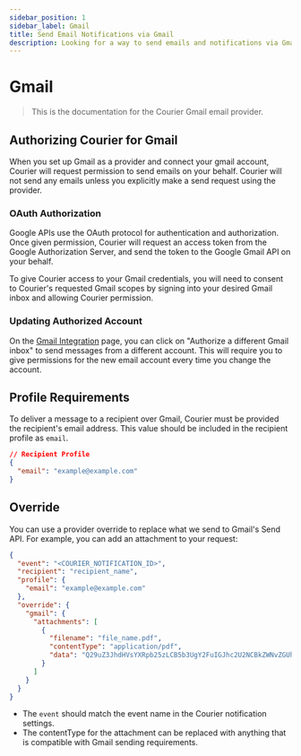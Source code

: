 ```yaml
---
sidebar_position: 1
sidebar_label: Gmail
title: Send Email Notifications via Gmail
description: Looking for a way to send emails and notifications via Gmail? This step-by-step tutorial will show you how to integrate Gmail's API the easy way.
---
```


# Gmail

> This is the documentation for the Courier Gmail email provider.

## Authorizing Courier for Gmail

When you set up Gmail as a provider and connect your gmail account, Courier will request permission to send emails on your behalf. Courier will not send any emails unless you explicitly make a send request using the provider.

### OAuth Authorization

Google APIs use the OAuth protocol for authentication and authorization. Once given permission, Courier will request an access token from the Google Authorization Server, and send the token to the Google Gmail API on your behalf.

To give Courier access to your Gmail credentials, you will need to consent to Courier's requested Gmail scopes by signing into your desired Gmail inbox and allowing Courier permission.

### Updating Authorized Account

On the [Gmail Integration](https://app.courier.com/integrations/gmail) page, you can click on "Authorize a different Gmail inbox" to send messages from a different account. This will require you to give permissions for the new email account every time you change the account.

## Profile Requirements

To deliver a message to a recipient over Gmail, Courier must be provided the recipient's email address. This value should be included in the recipient profile as `email`.

```json
// Recipient Profile
{
  "email": "example@example.com"
}
```

## Override

You can use a provider override to replace what we send to Gmail's Send API. For example, you can add an attachment to your request:

```json
{
  "event": "<COURIER_NOTIFICATION_ID>",
  "recipient": "recipient_name",
  "profile": {
    "email": "example@example.com"
  },
  "override": {
    "gmail": {
      "attachments": [
        {
          "filename": "file_name.pdf",
          "contentType": "application/pdf",
          "data": "Q29uZ3JhdHVsYXRpb25zLCB5b3UgY2FuIGJhc2U2NCBkZWNvZGUh"
        }
      ]
    }
  }
}
```

- The `event` should match the event name in the Courier notification settings.
- The contentType for the attachment can be replaced with anything that is compatible with Gmail sending requirements.
